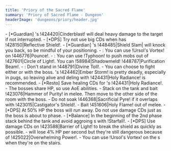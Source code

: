 ```yaml
---
title: 'Priory of the Sacred Flame'
summary: 'Priory of Sacred Flame - Dungeon'
headerImage: 'dungeons/priory/header.jpg'
---
```


<BossCard title="Trash">
- [*Guardian] <Wowhead type="npc" id="239834"/>'s !424420|Cinderblast! will deal heavy damage to the target if not interrupted.
- [*DPS] Try not use big CDs when <Wowhead type="npc" id="212827"/> has !428150|Reflective Shield!.
- [*Guardian] <Wowhead type="npc" id="212826"/>'s !448485|Shield Slam| will knock you back, so be mindful of your positioning.
- <Wowhead type="npc" id="206699"/>: You can use !Ursol's Vortex! on !446776|Pounce!.
- <Wowhead type="npc" id="206710"/>: You can use !Typhoon! to push mobs out of !427601|Circle of Light!. You can !58984|Shadowmeld! !448787|Purification Beam!.
- <Wowhead type="npc" id="206704"/>: Don't stand in !448791|Divine Toll!.
</BossCard>

<BossCard title="Captain Dailcry" id="207946">
- You can choose to fight either <Wowhead type="npc" id="239834"/> or <Wowhead type="npc" id="239833"/> with the boss. <Wowhead type="npc" id="239834"/>'s !424462|Ember Storm! is pretty deadly, especially in pugs, so leaving <Wowhead type="npc" id="239833"/> alive and deling with !424431|Holy Radiance! is recommended.
- [*Resto] Save healing CDs for <Wowhead type="npc" id="239833"/>'s !424431|Holy Radiance!.
- The bosses share HP, so use AoE abilities.
</BossCard>

<BossCard title="Baron Braunpyke" id="207939">
- Stack on the tank and bait !423076|Hammer of Purity! in melee. Then move to the other side of the room with the boss.
- Do not soak !446368|Sacrificial Pyre! if it overlaps with !423015|Castigator's Shield!.
</BossCard>

<BossCard title="Prioress Murrpray" id="207940">
- Bait !451606|Holy Flame! out of melee.
- [*DPS] At 50% HP the boss will run away. Do not use damage CDs just as the boss is about to phase.
- [*Balance] In the beginning of the 2nd phase stack behind the tank and avoid aggroing <Wowhead type="npc" id="211140"/>s with !Starfall!.
- [*DPS] Use damage CDs on !423588|Barrier of Light! to break the shield as quickly as possible.
- <Wowhead type="npc" id="211140"/> will lose 4% HP per second but they're still dangerous because of !425022|Overwhelming Power!. 
- You can use !Ursol's Vortex! on the <Wowhead type="npc" id="211140"/>s when they're on the stairs.
</BossCard>
